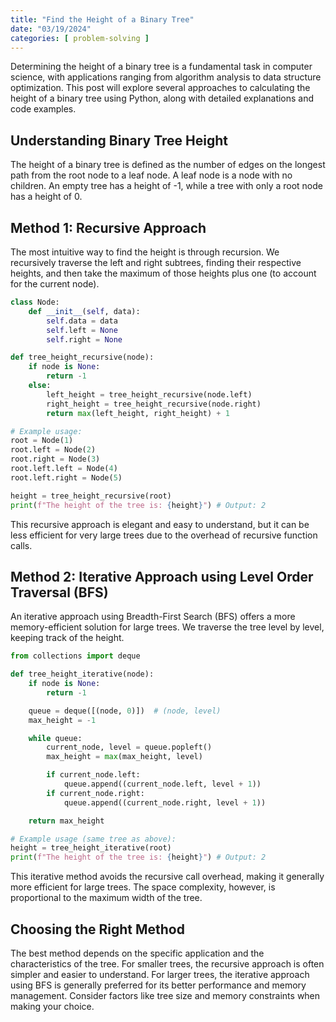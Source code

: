 ```yaml
---
title: "Find the Height of a Binary Tree"
date: "03/19/2024"
categories: [ problem-solving ]
---
```


Determining the height of a binary tree is a fundamental task in computer science, with applications ranging from algorithm analysis to data structure optimization.  This post will explore several approaches to calculating the height of a binary tree using Python, along with detailed explanations and code examples.

## Understanding Binary Tree Height

The height of a binary tree is defined as the number of edges on the longest path from the root node to a leaf node.  A leaf node is a node with no children.  An empty tree has a height of -1, while a tree with only a root node has a height of 0.

## Method 1: Recursive Approach

The most intuitive way to find the height is through recursion.  We recursively traverse the left and right subtrees, finding their respective heights, and then take the maximum of those heights plus one (to account for the current node).

```python
class Node:
    def __init__(self, data):
        self.data = data
        self.left = None
        self.right = None

def tree_height_recursive(node):
    if node is None:
        return -1
    else:
        left_height = tree_height_recursive(node.left)
        right_height = tree_height_recursive(node.right)
        return max(left_height, right_height) + 1

# Example usage:
root = Node(1)
root.left = Node(2)
root.right = Node(3)
root.left.left = Node(4)
root.left.right = Node(5)

height = tree_height_recursive(root)
print(f"The height of the tree is: {height}") # Output: 2
```

This recursive approach is elegant and easy to understand, but it can be less efficient for very large trees due to the overhead of recursive function calls.


## Method 2: Iterative Approach using Level Order Traversal (BFS)

An iterative approach using Breadth-First Search (BFS) offers a more memory-efficient solution for large trees.  We traverse the tree level by level, keeping track of the height.

```python
from collections import deque

def tree_height_iterative(node):
    if node is None:
        return -1

    queue = deque([(node, 0)])  # (node, level)
    max_height = -1

    while queue:
        current_node, level = queue.popleft()
        max_height = max(max_height, level)

        if current_node.left:
            queue.append((current_node.left, level + 1))
        if current_node.right:
            queue.append((current_node.right, level + 1))

    return max_height

# Example usage (same tree as above):
height = tree_height_iterative(root)
print(f"The height of the tree is: {height}") # Output: 2
```

This iterative method avoids the recursive call overhead, making it generally more efficient for large trees.  The space complexity, however, is proportional to the maximum width of the tree.


## Choosing the Right Method

The best method depends on the specific application and the characteristics of the tree. For smaller trees, the recursive approach is often simpler and easier to understand.  For larger trees, the iterative approach using BFS is generally preferred for its better performance and memory management.  Consider factors like tree size and memory constraints when making your choice.

